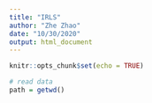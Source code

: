 ```yaml
---
title: "IRLS"
author: "Zhe Zhao"
date: "10/30/2020"
output: html_document
---
```


```r
knitr::opts_chunk$set(echo = TRUE)

# read data
path = getwd()
```

